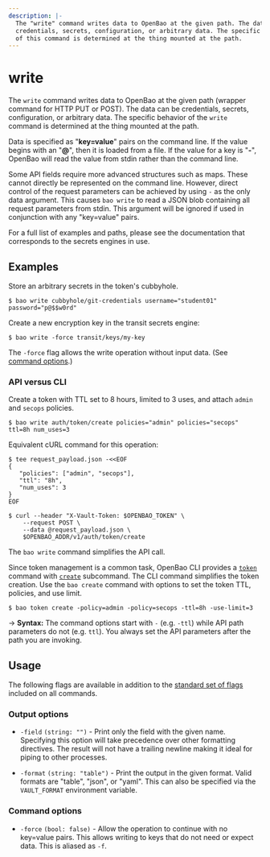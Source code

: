 ```yaml
---
description: |-
  The "write" command writes data to OpenBao at the given path. The data can be
  credentials, secrets, configuration, or arbitrary data. The specific behavior
  of this command is determined at the thing mounted at the path.
---
```


# write

The `write` command writes data to OpenBao at the given path (wrapper command for
HTTP PUT or POST). The data can be credentials, secrets, configuration, or
arbitrary data. The specific behavior of the `write` command is determined at
the thing mounted at the path.

Data is specified as "**key=value**" pairs on the command line. If the value begins
with an "**@**", then it is loaded from a file. If the value for a key is "**-**", OpenBao
will read the value from stdin rather than the command line.

Some API fields require more advanced structures such as maps. These cannot
directly be represented on the command line. However, direct control of the
request parameters can be achieved by using `-` as the only data argument.
This causes `bao write` to read a JSON blob containing all request parameters
from stdin. This argument will be ignored if used in conjunction with any
"key=value" pairs.

For a full list of examples and paths, please see the documentation that
corresponds to the secrets engines in use.

## Examples

Store an arbitrary secrets in the token's cubbyhole.

```shell-session
$ bao write cubbyhole/git-credentials username="student01" password="p@$$w0rd"
```

Create a new encryption key in the transit secrets engine:

```shell-session
$ bao write -force transit/keys/my-key
```

The `-force` flag allows the write operation without input data. (See [command
options](#command-options).)

### API versus CLI

Create a token with TTL set to 8 hours, limited to 3 uses, and attach `admin`
and `secops` policies.

```shell-session
$ bao write auth/token/create policies="admin" policies="secops" ttl=8h num_uses=3
```

Equivalent cURL command for this operation:

```shell-session
$ tee request_payload.json -<<EOF
{
   "policies": ["admin", "secops"],
   "ttl": "8h",
   "num_uses": 3
}
EOF

$ curl --header "X-Vault-Token: $OPENBAO_TOKEN" \
    --request POST \
    --data @request_payload.json \
    $OPENBAO_ADDR/v1/auth/token/create
```

The `bao write` command simplifies the API call.

Since token management is a common task, OpenBao CLI provides a
[`token`](/docs/commands/token) command with
[`create`](/docs/commands/token/create) subcommand. The CLI command simplifies
the token creation. Use the `bao create` command with options to set the token
TTL, policies, and use limit.

```shell-session
$ bao token create -policy=admin -policy=secops -ttl=8h -use-limit=3
```

-> **Syntax:** The command options start with `-` (e.g. `-ttl`) while API path
parameters do not (e.g. `ttl`). You always set the API parameters after the path
you are invoking.

## Usage

The following flags are available in addition to the [standard set of
flags](/docs/commands) included on all commands.

### Output options

- `-field` `(string: "")` - Print only the field with the given name. Specifying
  this option will take precedence over other formatting directives. The result
  will not have a trailing newline making it ideal for piping to other processes.

- `-format` `(string: "table")` - Print the output in the given format. Valid
  formats are "table", "json", or "yaml". This can also be specified via the
  `VAULT_FORMAT` environment variable.

### Command options

- `-force` `(bool: false)` - Allow the operation to continue with no key=value
  pairs. This allows writing to keys that do not need or expect data. This is
  aliased as `-f`.
